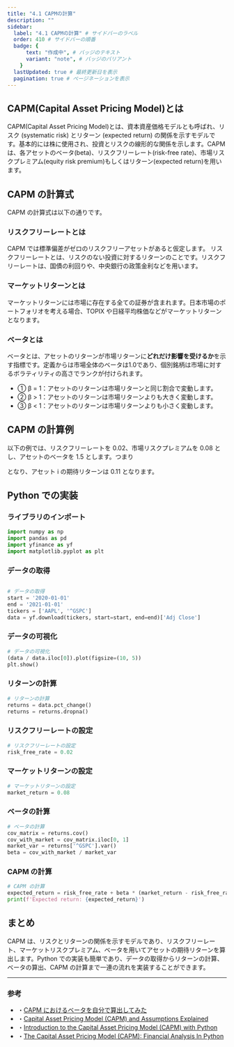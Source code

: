 ```yaml
---
title: "4.1 CAPMの計算"
description: ""
sidebar:
  label: "4.1 CAPMの計算" # サイドバーのラベル
  order: 410 # サイドバーの順番
  badge: {
      text: "作成中", # バッジのテキスト
      variant: "note", # バッジのバリアント
    }
  lastUpdated: true # 最終更新日を表示
  pagination: true # ぺージネーションを表示
---
```



## CAPM(Capital Asset Pricing Model)とは

CAPM(Capital Asset Pricing Model)とは、資本資産価格モデルとも呼ばれ、リスク (systematic risk) とリターン (expected return) の関係を示すモデルです。基本的には株に使用され、投資とリスクの線形的な関係を示します。CAPM は、各アセットのベータ(beta)、リスクフリーレート(risk-free rate)、市場リスクプレミアム(equity risk premium)もしくはリターン(expected return)を用います。

## CAPM の計算式

CAPM の計算式は以下の通りです。

<Latex className="text-center" formula="E(R_i) = E(R_f) + \beta_i(E(R_m) - E(R_f))" />
<Latex className="text-left" formula="E(R_i): アセット i の期待リターン" />
<Latex className="text-left" formula="E(R_f): リスクフリーレート" />
<Latex className="text-left" formula="\beta_i: アセット i のベータ" />
<Latex className="text-left" formula="E(R_m): 市場リスクプレミアム" />

### リスクフリーレートとは

CAPM では標準偏差がゼロのリスクフリーアセットがあると仮定します。
リスクフリーレートとは、リスクのない投資に対するリターンのことです。リスクフリーレートは、国債の利回りや、中央銀行の政策金利などを用います。

### マーケットリターンとは

マーケットリターンには市場に存在する全ての証券が含まれます。日本市場のポートフォリオを考える場合、TOPIX や日経平均株価などがマーケットリターンとなります。

### ベータとは

ベータとは、アセットのリターンが市場リターンに**どれだけ影響を受けるか**を示す指標です。定義からは市場全体のベータは1.0であり、個別銘柄は市場に対するボラティリティの高さでランクが付けられます。
- ① β = 1：アセットのリターンは市場リターンと同じ割合で変動します。
- ② β > 1：アセットのリターンは市場リターンよりも大きく変動します。
- ③ β < 1：アセットのリターンは市場リターンよりも小さく変動します。

## CAPM の計算例

以下の例では、リスクフリーレートを 0.02、市場リスクプレミアムを 0.08 とし、アセットのベータを 1.5 とします。つまり


<Latex className="text-left" formula="リスクフリーレート:E(R_f) = 0.02" />
<Latex className="text-left" formula="市場リスクプレミアム:E(R_m) = 0.08" />
<Latex className="text-left" formula="アセットのベータ:\beta_i = 1.5" />
<Latex className="text-center" formula="E(R_i) = 0.02 + 1.5(0.08 - 0.02) = 0.02 + 1.5(0.06) = 0.02 + 0.09 = 0.11" />

となり、アセット i の期待リターンは 0.11 となります。

## Python での実装

### ライブラリのインポート

```python
import numpy as np
import pandas as pd
import yfinance as yf
import matplotlib.pyplot as plt
```

### データの取得

```python

# データの取得
start = '2020-01-01'
end = '2021-01-01'
tickers = ['AAPL', '^GSPC']
data = yf.download(tickers, start=start, end=end)['Adj Close']
```

### データの可視化

```python
# データの可視化
(data / data.iloc[0]).plot(figsize=(10, 5))
plt.show()
```

### リターンの計算

```python
# リターンの計算
returns = data.pct_change()
returns = returns.dropna()
```

### リスクフリーレートの設定

```python
# リスクフリーレートの設定
risk_free_rate = 0.02
```

### マーケットリターンの設定

```python
# マーケットリターンの設定
market_return = 0.08
```

### ベータの計算

```python
# ベータの計算
cov_matrix = returns.cov()
cov_with_market = cov_matrix.iloc[0, 1]
market_var = returns['^GSPC'].var()
beta = cov_with_market / market_var
```

### CAPM の計算

```python
# CAPM の計算
expected_return = risk_free_rate + beta * (market_return - risk_free_rate)
print(f'Expected return: {expected_return}')
```

## まとめ

CAPM は、リスクとリターンの関係を示すモデルであり、リスクフリーレート、マーケットリスクプレミアム、ベータを用いてアセットの期待リターンを算出します。Python での実装も簡単であり、データの取得からリターンの計算、ベータの算出、CAPM の計算まで一連の流れを実装することができます。

---

### 参考

- ・[CAPM におけるベータを自分で算出してみた](https://qiita.com/homura99/items/2838a2e24d507ea57890)
- ・[Capital Asset Pricing Model (CAPM) and Assumptions Explained
  ](https://www.investopedia.com/terms/c/capm.asp)
- ・[Introduction to the Capital Asset Pricing Model (CAPM) with Python
  ](https://www.mlq.ai/capital-asset-pricing-model-python/)
- ・[The Capital Asset Pricing Model (CAPM): Financial Analysis In Python
  ](https://medium.com/mlearning-ai/the-capital-asset-pricing-model-capm-financial-analysis-in-python-1a7a4f2c7650)
